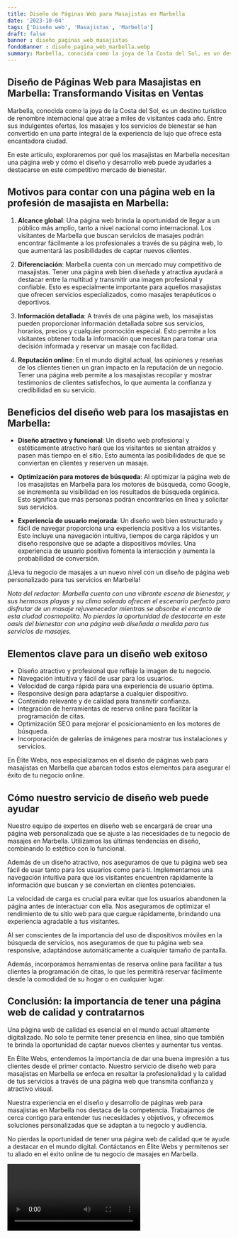 ```yaml
---
title: Diseño de Páginas Web para Masajistas en Marbella
date: '2023-10-04'
tags: ['Diseño web', 'Masajistas', 'Marbella']
draft: false
banner : diseño_paginas_web_masajistas
fondoBanner : diseño_pagina_web_marbella.webp
summary: Marbella, conocida como la joya de la Costa del Sol, es un destino turístico de renombre internacional que atrae a miles de visitantes cada año. Entre sus indulgentes ofertas, los masajes y los servicios de bienestar se han convertido en una parte integral de la experiencia de lujo que ofrece esta encantadora ciudad.
---
```


## Diseño de Páginas Web para Masajistas en Marbella: Transformando Visitas en Ventas

Marbella, conocida como la joya de la Costa del Sol, es un destino turístico de renombre internacional que atrae a miles de visitantes cada año. Entre sus indulgentes ofertas, los masajes y los servicios de bienestar se han convertido en una parte integral de la experiencia de lujo que ofrece esta encantadora ciudad.

En este artículo, exploraremos por qué los masajistas en Marbella necesitan una página web y cómo el diseño y desarrollo web puede ayudarles a destacarse en este competitivo mercado de bienestar.

## Motivos para contar con una página web en la profesión de masajista en Marbella:

1. **Alcance global**: Una página web brinda la oportunidad de llegar a un público más amplio, tanto a nivel nacional como internacional. Los visitantes de Marbella que buscan servicios de masajes podrán encontrar fácilmente a los profesionales a través de su página web, lo que aumentará las posibilidades de captar nuevos clientes.

2. **Diferenciación**: Marbella cuenta con un mercado muy competitivo de masajistas. Tener una página web bien diseñada y atractiva ayudará a destacar entre la multitud y transmitir una imagen profesional y confiable. Esto es especialmente importante para aquellos masajistas que ofrecen servicios especializados, como masajes terapéuticos o deportivos.

3. **Información detallada**: A través de una página web, los masajistas pueden proporcionar información detallada sobre sus servicios, horarios, precios y cualquier promoción especial. Esto permite a los visitantes obtener toda la información que necesitan para tomar una decisión informada y reservar un masaje con facilidad.

4. **Reputación online**: En el mundo digital actual, las opiniones y reseñas de los clientes tienen un gran impacto en la reputación de un negocio. Tener una página web permite a los masajistas recopilar y mostrar testimonios de clientes satisfechos, lo que aumenta la confianza y credibilidad en su servicio.

## Beneficios del diseño web para los masajistas en Marbella:

- **Diseño atractivo y funcional**: Un diseño web profesional y estéticamente atractivo hará que los visitantes se sientan atraídos y pasen más tiempo en el sitio. Esto aumenta las posibilidades de que se conviertan en clientes y reserven un masaje.

- **Optimización para motores de búsqueda**: Al optimizar la página web de los masajistas en Marbella para los motores de búsqueda, como Google, se incrementa su visibilidad en los resultados de búsqueda orgánica. Esto significa que más personas podrán encontrarlos en línea y solicitar sus servicios.

- **Experiencia de usuario mejorada**: Un diseño web bien estructurado y fácil de navegar proporciona una experiencia positiva a los visitantes. Esto incluye una navegación intuitiva, tiempos de carga rápidos y un diseño responsive que se adapte a dispositivos móviles. Una experiencia de usuario positiva fomenta la interacción y aumenta la probabilidad de conversión.

¡Lleva tu negocio de masajes a un nuevo nivel con un diseño de página web personalizado para tus servicios en Marbella!

*Nota del redactor: Marbella cuenta con una vibrante escena de bienestar, y sus hermosas playas y su clima soleado ofrecen el escenario perfecto para disfrutar de un masaje rejuvenecedor mientras se absorbe el encanto de esta ciudad cosmopolita. No pierdas la oportunidad de destacarte en este oasis del bienestar con una página web diseñada a medida para tus servicios de masajes.*

<GifSeo />

<Cta />

## Elementos clave para un diseño web exitoso

- Diseño atractivo y profesional que refleje la imagen de tu negocio.
- Navegación intuitiva y fácil de usar para los usuarios.
- Velocidad de carga rápida para una experiencia de usuario óptima.
- Responsive design para adaptarse a cualquier dispositivo.
- Contenido relevante y de calidad para transmitir confianza.
- Integración de herramientas de reserva online para facilitar la programación de citas.
- Optimización SEO para mejorar el posicionamiento en los motores de búsqueda.
- Incorporación de galerías de imágenes para mostrar tus instalaciones y servicios.

En Élite Webs, nos especializamos en el diseño de páginas web para masajistas en Marbella que abarcan todos estos elementos para asegurar el éxito de tu negocio online.

## Cómo nuestro servicio de diseño web puede ayudar

Nuestro equipo de expertos en diseño web se encargará de crear una página web personalizada que se ajuste a las necesidades de tu negocio de masajes en Marbella. Utilizamos las últimas tendencias en diseño, combinando lo estético con lo funcional.

Además de un diseño atractivo, nos aseguramos de que tu página web sea fácil de usar tanto para los usuarios como para ti. Implementamos una navegación intuitiva para que los visitantes encuentren rápidamente la información que buscan y se conviertan en clientes potenciales.

La velocidad de carga es crucial para evitar que los usuarios abandonen la página antes de interactuar con ella. Nos aseguramos de optimizar el rendimiento de tu sitio web para que cargue rápidamente, brindando una experiencia agradable a tus visitantes.

Al ser conscientes de la importancia del uso de dispositivos móviles en la búsqueda de servicios, nos aseguramos de que tu página web sea responsive, adaptándose automáticamente a cualquier tamaño de pantalla.

Además, incorporamos herramientas de reserva online para facilitar a tus clientes la programación de citas, lo que les permitirá reservar fácilmente desde la comodidad de su hogar o en cualquier lugar.

## Conclusión: la importancia de tener una página web de calidad y contratarnos

Una página web de calidad es esencial en el mundo actual altamente digitalizado. No solo te permite tener presencia en línea, sino que también te brinda la oportunidad de captar nuevos clientes y aumentar tus ventas.

En Élite Webs, entendemos la importancia de dar una buena impresión a tus clientes desde el primer contacto. Nuestro servicio de diseño web para masajistas en Marbella se enfoca en resaltar la profesionalidad y la calidad de tus servicios a través de una página web que transmita confianza y atractivo visual.

Nuestra experiencia en el diseño y desarrollo de páginas web para masajistas en Marbella nos destaca de la competencia. Trabajamos de cerca contigo para entender tus necesidades y objetivos, y ofrecemos soluciones personalizadas que se adaptan a tu negocio y audiencia.

No pierdas la oportunidad de tener una página web de calidad que te ayude a destacar en el mundo digital. Contáctanos en Élite Webs y permitenos ser tu aliado en el éxito online de tu negocio de masajes en Marbella.

<Video />

<CtaBot job='Masajistas' city='Marbella'/>

<Gmaps query='Marbella+españa+maps' />